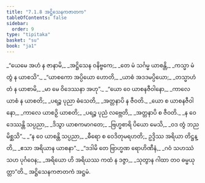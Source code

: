 ```yaml
---
title: "7.1.8 အဋ္ဌိသေနကဇာတက"
tableOfContents: false
sidebar:
  order: 9
type: "tipitaka"
basket: "su"
book: "ja1"
---
```



<DynamicBreadcrumb />

<Division number="54" book="ja1">

<Paragraph number="1545" type="verses" book="ja1">
_“ယေမေ အဟံ န ဇာနာမိ,_  
_အဋ္ဌိသေန ဝနိဗ္ဗကေ;_  
_တေ မံ သင်္ဂမ္မ ယာစန္တိ,_  
_ကသ္မာ မံ တွံ န ယာစသိ”._  

</Paragraph>

</Division>
<Division number="55" book="ja1">

<Paragraph number="1546" type="verses" book="ja1">
_“ယာစကော အပ္ပိယော ဟောတိ,_  
_ယာစံ အဒဒမပ္ပိယော;_  
_တသ္မာဟံ တံ န ယာစာမိ,_  
_မာ မေ ဝိဒေဿနာ အဟု”._  

</Paragraph>

</Division>
<Division number="56" book="ja1">

<Paragraph number="1547" type="verses" book="ja1">
_“ယော ဝေ ယာစနဇီဝါနော,_  
_ကာလေ ယာစံ န ယာစတိ;_  
_ပရဉ္စ ပုညာ ဓံသေတိ,_  
_အတ္တနာပိ န ဇီဝတိ._  

</Paragraph>

</Division>
<Division number="57" book="ja1">

<Paragraph number="1548" type="verses" book="ja1">
_ယော စ ယာစနဇီဝါနော,_  
_ကာလေ ယာစဉှိ ယာစတိ;_  
_ပရဉ္စ ပုညံ လဗ္ဘေတိ,_  
_အတ္တနာပိ စ ဇီဝတိ._  

</Paragraph>

</Division>
<Division number="58" book="ja1">

<Paragraph number="1549" type="verses" book="ja1">
_န ဝေ ဒေဿန္တိ သပ္ပညာ,_  
_ဒိသွာ ယာစကမာဂတေ;_  
_ဗြဟ္မစာရိ ပိယော မေသိ,_  
_ဝဒ တွံ ဘညမိစ္ဆသိ”._  

</Paragraph>

</Division>
<Division number="59" book="ja1">

<Paragraph number="1550" type="verses" book="ja1">
_“န ဝေ ယာစန္တိ သပ္ပညာ,_  
_ဓီရော စ ဝေဒိတုမရဟတိ;_  
ဥဒ္ဒိဿ အရိယာ တိဋ္ဌန္တိ,_  
_ဧသာ အရိယာန ယာစနာ”._  

</Paragraph>

</Division>
<Division number="60" book="ja1">

<Paragraph number="1551" type="verses" book="ja1">
_“ဒဒါမိ တေ ဗြာဟ္မဏ ရောဟိဏီနံ,_  
_ဂဝံ သဟဿံ သဟ ပုင်္ဂဝေန;_  
_အရိယော ဟိ အရိယဿ ကထံ န ဒဇ္ဇာ,_  
_သုတွာန ဂါထာ တဝ ဓမ္မယုတ္တာ”တိ._  


</Paragraph>
</Division>

<Paragraph number="1552" type="center" book="ja1">
အဋ္ဌိသေနကဇာတကံ အဋ္ဌမံ.
</Paragraph>